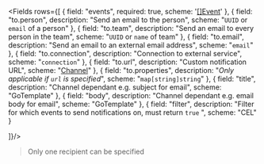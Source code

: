 <Fields rows={[
  {
    field: "events",
    required: true,
    scheme: '[[]Event](./events)'
  },
{
    field: "to.person",
    description: "Send an email to the person",
    scheme: "`UUID` or `email` of a person"
  },
  {
    field: "to.team",
    description: "Send an email to every person in the team",
    scheme: "`UUID` or `name` of team"
  },
  {
    field: "to.email",
    description: "Send an email to an external email address",
    scheme: "`email`"
  },
  {
    field: "to.connection",
    description: "Connection to external service",
    scheme: "`connection`"
  },
  {
    field: "to.url",
    description: "Custom notification URL",
    scheme: "[Channel](./channels)"
  },
  {
    field: "to.properties",
    description: "_Only applicable if `url` is specified_",
    scheme: "`map[string]string`"
  },
  {
    field: "title",
    description: "Channel dependant e.g. subject for email",
    scheme: "GoTemplate"
  },
    {
    field: "body",
    description: "Channel dependant e.g. email body for email",
    scheme: "GoTemplate"
  },  {
    field: "filter",
    description: "Filter for which events to send notifications on, must return `true` ",
    scheme: "CEL"
  }

]}/>

> Only one recipient can be specified
